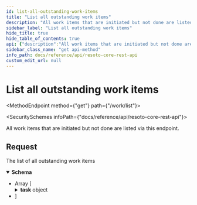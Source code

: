 ```yaml
---
id: list-all-outstanding-work-items
title: "List all outstanding work items"
description: "All work items that are initiated but not done are listed via this endpoint."
sidebar_label: "List all outstanding work items"
hide_title: true
hide_table_of_contents: true
api: {"description":"All work items that are initiated but not done are listed via this endpoint.\n","tags":["work_queue"],"responses":{"200":{"description":"The list of all outstanding work items","content":{"application/json":{"schema":{"type":"array","items":{"type":"object","properties":{"task":{"type":"object","properties":{"task_id":{"type":"string"},"task_name":{"type":"string"},"data":{"type":"object","additionalProperties":true},"attrs":{"type":"object","additionalProperties":true}}},"worker":{"type":"string"},"retry_counter":{"type":"integer"},"deadline":{"type":"string"}}}}}}}},"method":"get","path":"/work/list","servers":[{"url":"https://{host}:{port}","variables":{"host":{"default":"localhost"},"port":{"default":"8900"}}}],"info":{"title":"Resoto Core REST API","version":"V1"},"postman":{"name":"List all outstanding work items","description":{"content":"All work items that are initiated but not done are listed via this endpoint.\n","type":"text/plain"},"url":{"path":["work","list"],"host":["{{baseUrl}}"],"query":[],"variable":[]},"header":[{"key":"Accept","value":"application/json"}],"method":"GET"}}
sidebar_class_name: "get api-method"
info_path: docs/reference/api/resoto-core-rest-api
custom_edit_url: null
---
```



<h1 className={"openapi__heading"}>List all outstanding work items</h1>

<MethodEndpoint method={"get"} path={"/work/list"}></MethodEndpoint>

<SecuritySchemes infoPath={"docs/reference/api/resoto-core-rest-api"}></SecuritySchemes>

All work items that are initiated but not done are listed via this endpoint.

## Request

<div><div><ApiTabs><TabItem label={"200"} value={"200"}><div>

The list of all outstanding work items

</div><div><MimeTabs className={"openapi-tabs__mime"} schemaType={"response"}><TabItem label={"application/json"} value={"application/json"}><SchemaTabs className={"openapi-tabs__schema"}><TabItem label={"Schema"} value={"Schema"}><details style={{}} className={"openapi-markdown__details response"} data-collapsed={false} open={true}><summary style={{}} className={"openapi-markdown__details-summary-response"}><strong>Schema</strong></summary><div style={{"textAlign":"left","marginLeft":"1rem"}}></div><ul style={{"marginLeft":"1rem"}}><li><div style={{"fontSize":"var(--ifm-code-font-size)","opacity":"0.6","marginLeft":"-.5rem","paddingBottom":".5rem"}}>Array [</div></li><SchemaItem collapsible={true} className={"schemaItem"}><details style={{}} className={"openapi-markdown__details"}><summary style={{}}><span className={"openapi-schema__container"}><strong className={"openapi-schema__property"}>task</strong><span className={"openapi-schema__name"}> object</span></span></summary><div style={{"marginLeft":"1rem"}}><SchemaItem collapsible={false} name={"task_id"} required={false} schemaName={"string"} qualifierMessage={undefined} schema={{"type":"string"}}></SchemaItem><SchemaItem collapsible={false} name={"task_name"} required={false} schemaName={"string"} qualifierMessage={undefined} schema={{"type":"string"}}></SchemaItem><SchemaItem collapsible={true} className={"schemaItem"}><details style={{}} className={"openapi-markdown__details"}><summary style={{}}><span className={"openapi-schema__container"}><strong className={"openapi-schema__property"}>data</strong><span className={"openapi-schema__name"}> object</span></span></summary><div style={{"marginLeft":"1rem"}}><SchemaItem name={"property name*"} required={false} schemaName={"any"} qualifierMessage={undefined} schema={{"type":"object","additionalProperties":true}} collapsible={false} discriminator={false}></SchemaItem></div></details></SchemaItem><SchemaItem collapsible={true} className={"schemaItem"}><details style={{}} className={"openapi-markdown__details"}><summary style={{}}><span className={"openapi-schema__container"}><strong className={"openapi-schema__property"}>attrs</strong><span className={"openapi-schema__name"}> object</span></span></summary><div style={{"marginLeft":"1rem"}}><SchemaItem name={"property name*"} required={false} schemaName={"any"} qualifierMessage={undefined} schema={{"type":"object","additionalProperties":true}} collapsible={false} discriminator={false}></SchemaItem></div></details></SchemaItem></div></details></SchemaItem><SchemaItem collapsible={false} name={"worker"} required={false} schemaName={"string"} qualifierMessage={undefined} schema={{"type":"string"}}></SchemaItem><SchemaItem collapsible={false} name={"retry_counter"} required={false} schemaName={"integer"} qualifierMessage={undefined} schema={{"type":"integer"}}></SchemaItem><SchemaItem collapsible={false} name={"deadline"} required={false} schemaName={"string"} qualifierMessage={undefined} schema={{"type":"string"}}></SchemaItem><li><div style={{"fontSize":"var(--ifm-code-font-size)","opacity":"0.6","marginLeft":"-.5rem"}}>]</div></li></ul></details></TabItem><TabItem label={"Example (from schema)"} value={"Example (from schema)"}><ResponseSamples responseExample={"[\n  {\n    \"task\": {\n      \"task_id\": \"string\",\n      \"task_name\": \"string\",\n      \"data\": {},\n      \"attrs\": {}\n    },\n    \"worker\": \"string\",\n    \"retry_counter\": 0,\n    \"deadline\": \"string\"\n  }\n]"} language={"json"}></ResponseSamples></TabItem></SchemaTabs></TabItem></MimeTabs></div></TabItem></ApiTabs></div></div>


